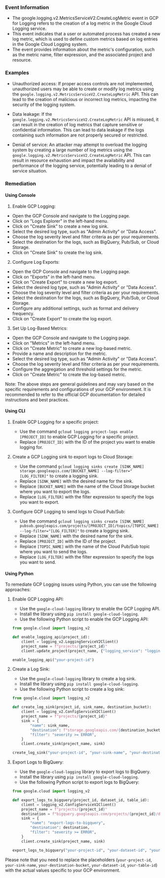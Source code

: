 
### Event Information

- The google.logging.v2.MetricsServiceV2.CreateLogMetric event in GCP for Logging refers to the creation of a log metric in the Google Cloud Logging service.
- This event indicates that a user or automated process has created a new log metric, which is used to define custom metrics based on log entries in the Google Cloud Logging system.
- The event provides information about the metric's configuration, such as the metric name, filter expression, and the associated project and resource.




### Examples

- Unauthorized access: If proper access controls are not implemented, unauthorized users may be able to create or modify log metrics using the `google.logging.v2.MetricsServiceV2.CreateLogMetric` API. This can lead to the creation of malicious or incorrect log metrics, impacting the security of the logging system.

- Data leakage: If the `google.logging.v2.MetricsServiceV2.CreateLogMetric` API is misused, it can result in the creation of log metrics that capture sensitive or confidential information. This can lead to data leakage if the logs containing such information are not properly secured or restricted.

- Denial of service: An attacker may attempt to overload the logging system by creating a large number of log metrics using the `google.logging.v2.MetricsServiceV2.CreateLogMetric` API. This can result in resource exhaustion and impact the availability and performance of the logging service, potentially leading to a denial of service situation.

### Remediation

#### Using Console

1. Enable GCP Logging: 
- Open the GCP Console and navigate to the Logging page.
- Click on "Logs Explorer" in the left-hand menu.
- Click on "Create Sink" to create a new log sink.
- Select the desired log type, such as "Admin Activity" or "Data Access".
- Choose the log severity level and filter criteria as per your requirements.
- Select the destination for the logs, such as BigQuery, Pub/Sub, or Cloud Storage.
- Click on "Create Sink" to create the log sink.

2. Configure Log Exports:
- Open the GCP Console and navigate to the Logging page.
- Click on "Exports" in the left-hand menu.
- Click on "Create Export" to create a new log export.
- Select the desired log type, such as "Admin Activity" or "Data Access".
- Choose the log severity level and filter criteria as per your requirements.
- Select the destination for the logs, such as BigQuery, Pub/Sub, or Cloud Storage.
- Configure any additional settings, such as format and delivery frequency.
- Click on "Create Export" to create the log export.

3. Set Up Log-Based Metrics:
- Open the GCP Console and navigate to the Logging page.
- Click on "Metrics" in the left-hand menu.
- Click on "Create Metric" to create a new log-based metric.
- Provide a name and description for the metric.
- Select the desired log type, such as "Admin Activity" or "Data Access".
- Choose the log severity level and filter criteria as per your requirements.
- Configure the aggregation and threshold settings for the metric.
- Click on "Create Metric" to create the log-based metric.

Note: The above steps are general guidelines and may vary based on the specific requirements and configurations of your GCP environment. It is recommended to refer to the official GCP documentation for detailed instructions and best practices.

#### Using CLI

1. Enable GCP Logging for a specific project:
   - Use the command `gcloud logging project-logs enable [PROJECT_ID]` to enable GCP Logging for a specific project.
   - Replace `[PROJECT_ID]` with the ID of the project you want to enable logging for.

2. Create a GCP Logging sink to export logs to Cloud Storage:
   - Use the command `gcloud logging sinks create [SINK_NAME] storage.googleapis.com/[BUCKET_NAME] --log-filter="[LOG_FILTER]"` to create a logging sink.
   - Replace `[SINK_NAME]` with the desired name for the sink.
   - Replace `[BUCKET_NAME]` with the name of the Cloud Storage bucket where you want to export the logs.
   - Replace `[LOG_FILTER]` with the filter expression to specify the logs you want to export.

3. Configure GCP Logging to send logs to Cloud Pub/Sub:
   - Use the command `gcloud logging sinks create [SINK_NAME] pubsub.googleapis.com/projects/[PROJECT_ID]/topics/[TOPIC_NAME] --log-filter="[LOG_FILTER]"` to create a logging sink.
   - Replace `[SINK_NAME]` with the desired name for the sink.
   - Replace `[PROJECT_ID]` with the ID of the project.
   - Replace `[TOPIC_NAME]` with the name of the Cloud Pub/Sub topic where you want to send the logs.
   - Replace `[LOG_FILTER]` with the filter expression to specify the logs you want to send.

#### Using Python

To remediate GCP Logging issues using Python, you can use the following approaches:

1. Enable GCP Logging API:
   - Use the `google-cloud-logging` library to enable the GCP Logging API.
   - Install the library using `pip install google-cloud-logging`.
   - Use the following Python script to enable the GCP Logging API:

   ```python
   from google.cloud import logging_v2

   def enable_logging_api(project_id):
       client = logging_v2.LoggingServiceV2Client()
       project_name = f"projects/{project_id}"
       client.update_project(project_name, {"logging_service": "logging.googleapis.com"})

   enable_logging_api("your-project-id")
   ```

2. Create a Log Sink:
   - Use the `google-cloud-logging` library to create a log sink.
   - Install the library using `pip install google-cloud-logging`.
   - Use the following Python script to create a log sink:

   ```python
   from google.cloud import logging_v2

   def create_log_sink(project_id, sink_name, destination_bucket):
       client = logging_v2.ConfigServiceV2Client()
       project_name = f"projects/{project_id}"
       sink = {
           "name": sink_name,
           "destination": f"storage.googleapis.com/{destination_bucket}",
           "filter": "severity >= ERROR",
       }
       client.create_sink(project_name, sink)

   create_log_sink("your-project-id", "your-sink-name", "your-destination-bucket")
   ```

3. Export Logs to BigQuery:
   - Use the `google-cloud-logging` library to export logs to BigQuery.
   - Install the library using `pip install google-cloud-logging`.
   - Use the following Python script to export logs to BigQuery:

   ```python
   from google.cloud import logging_v2

   def export_logs_to_bigquery(project_id, dataset_id, table_id):
       client = logging_v2.ConfigServiceV2Client()
       project_name = f"projects/{project_id}"
       destination = f"bigquery.googleapis.com/projects/{project_id}/datasets/{dataset_id}/tables/{table_id}"
       sink = {
           "name": "export-logs-to-bigquery",
           "destination": destination,
           "filter": "severity >= ERROR",
       }
       client.create_sink(project_name, sink)

   export_logs_to_bigquery("your-project-id", "your-dataset-id", "your-table-id")
   ```

Please note that you need to replace the placeholders (`your-project-id`, `your-sink-name`, `your-destination-bucket`, `your-dataset-id`, `your-table-id`) with the actual values specific to your GCP environment.

